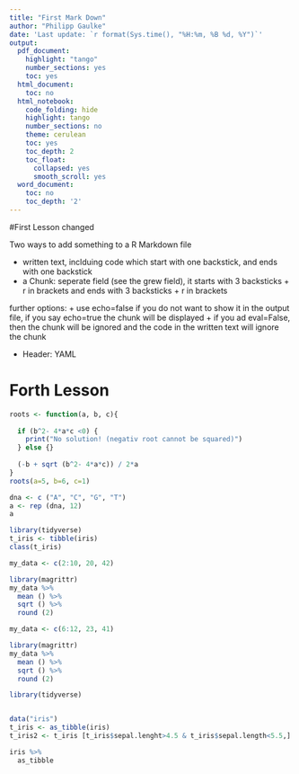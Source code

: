 ```yaml
---
title: "First Mark Down"
author: "Philipp Gaulke"
date: 'Last update: `r format(Sys.time(), "%H:%m, %B %d, %Y")`'
output:
  pdf_document:
    highlight: "tango"
    number_sections: yes
    toc: yes
  html_document:
    toc: no
  html_notebook:
    code_folding: hide
    highlight: tango
    number_sections: no
    theme: cerulean
    toc: yes
    toc_depth: 2
    toc_float:
      collapsed: yes
      smooth_scroll: yes
  word_document:
    toc: no
    toc_depth: '2'
---
```


#First Lesson changed

Two ways to add something to a R Markdown file 

* written text, inclduing code which start with one backstick, and ends with one backstick
* a Chunk: seperate field (see the grew field), it starts with 3 backsticks + r in brackets and ends with 3 backsticks + r in brackets


further options:
  + use echo=false if you do not want to show it in the output file, if you say echo=true the chunk will be displayed
  + if you ad eval=False, then the chunk will be ignored and the code in the written text will ignore the chunk


* Header: YAML


# Forth Lesson 

```r
roots <- function(a, b, c){
  
  if (b^2- 4*a*c <0) {
    print("No solution! (negativ root cannot be squared)")
  } else {}
  
  (-b + sqrt (b^2- 4*a*c)) / 2*a
}
roots(a=5, b=6, c=1)
```
``` r
dna <- c ("A", "C", "G", "T")
a <- rep (dna, 12)
a
```




```r
library(tidyverse)
t_iris <- tibble(iris)
class(t_iris)
```

```r
my_data <- c(2:10, 20, 42)

library(magrittr)
my_data %>%
  mean () %>%
  sqrt () %>%
  round (2)


```


```r
my_data <- c(6:12, 23, 41)

library(magrittr)
my_data %>%
  mean () %>%
  sqrt () %>%
  round (2)


```


```r
library(tidyverse)


data("iris")
t_iris <- as_tibble(iris)
t_iris2 <- t_iris [t_iris$sepal.lenght>4.5 & t_iris$sepal.length<5.5,]

iris %>%
  as_tibble
```
